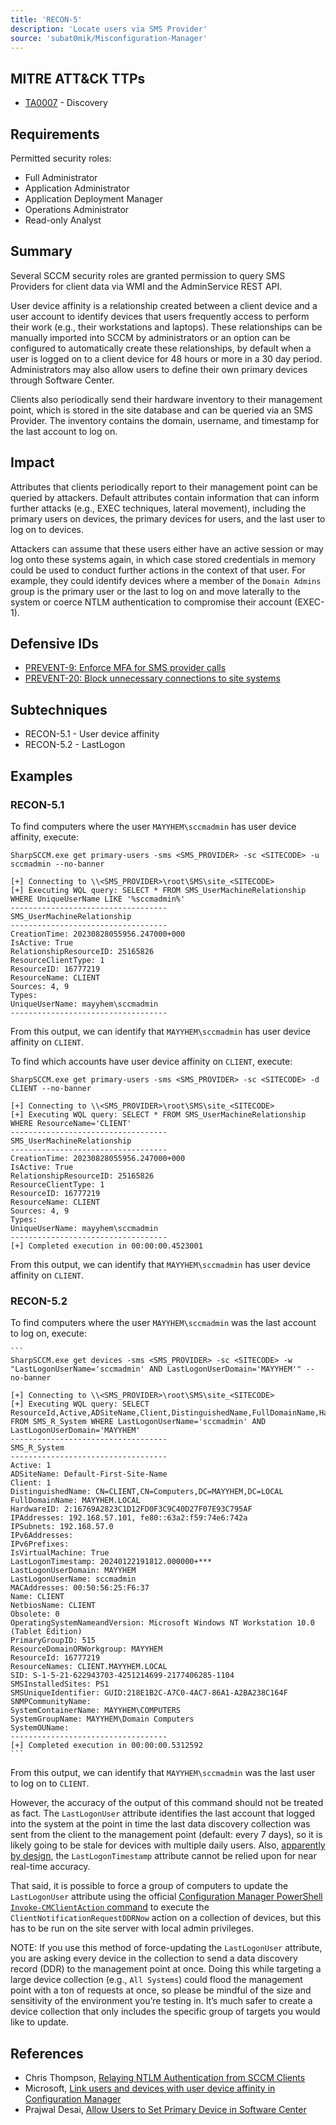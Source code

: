 ```yaml
---
title: 'RECON-5'
description: 'Locate users via SMS Provider'
source: 'subat0mik/Misconfiguration-Manager'
---
```


## MITRE ATT&CK TTPs
- [TA0007](https://attack.mitre.org/tactics/TA0007/) - Discovery

## Requirements
Permitted security roles:
- Full Administrator
- Application Administrator
- Application Deployment Manager
- Operations Administrator
- Read-only Analyst

## Summary
Several SCCM security roles are granted permission to query SMS Providers for client data via WMI and the AdminService REST API. 

User device affinity is a relationship created between a client device and a user account to identify devices that users frequently access to perform their work (e.g., their workstations and laptops). These relationships can be manually imported into SCCM by administrators or an option can be configured to automatically create these relationships, by default when a user is logged on to a client device for 48 hours or more in a 30 day period. Administrators may also allow users to define their own primary devices through Software Center.

Clients also periodically send their hardware inventory to their management point, which is stored in the site database and can be queried via an SMS Provider. The inventory contains the domain, username, and timestamp for the last account to log on.

## Impact
Attributes that clients periodically report to their management point can be queried by attackers. Default attributes contain information that can inform further attacks (e.g., EXEC techniques, lateral movement), including the primary users on devices, the primary devices for users, and the last user to log on to devices. 

Attackers can assume that these users either have an active session or may log onto these systems again, in which case stored credentials in memory could be used to conduct further actions in the context of that user. For example, they could identify devices where a member of the `Domain Admins` group is the primary user or the last to log on and move laterally to the system or coerce NTLM authentication to compromise their account (EXEC-1).

## Defensive IDs
- [PREVENT-9: Enforce MFA for SMS provider calls](../../../defense-techniques/PREVENT/PREVENT-9/prevent-9_description)
- [PREVENT-20: Block unnecessary connections to site systems](../../../defense-techniques/PREVENT/PREVENT-20/prevent-20_description)

## Subtechniques
- RECON-5.1 - User device affinity
- RECON-5.2 - LastLogon

## Examples

### RECON-5.1
To find computers where the user `MAYYHEM\sccmadmin` has user device affinity, execute:

```
SharpSCCM.exe get primary-users -sms <SMS_PROVIDER> -sc <SITECODE> -u sccmadmin --no-banner

[+] Connecting to \\<SMS_PROVIDER>\root\SMS\site_<SITECODE>
[+] Executing WQL query: SELECT * FROM SMS_UserMachineRelationship WHERE UniqueUserName LIKE '%sccmadmin%'
-----------------------------------
SMS_UserMachineRelationship
-----------------------------------
CreationTime: 20230828055956.247000+000
IsActive: True
RelationshipResourceID: 25165826
ResourceClientType: 1
ResourceID: 16777219
ResourceName: CLIENT
Sources: 4, 9
Types:
UniqueUserName: mayyhem\sccmadmin
-----------------------------------
```

From this output, we can identify that `MAYYHEM\sccmadmin` has user device affinity on `CLIENT`. 

To find which accounts have user device affinity on `CLIENT`, execute:

```
SharpSCCM.exe get primary-users -sms <SMS_PROVIDER> -sc <SITECODE> -d CLIENT --no-banner

[+] Connecting to \\<SMS_PROVIDER>\root\SMS\site_<SITECODE>
[+] Executing WQL query: SELECT * FROM SMS_UserMachineRelationship WHERE ResourceName='CLIENT'
-----------------------------------
SMS_UserMachineRelationship
-----------------------------------
CreationTime: 20230828055956.247000+000
IsActive: True
RelationshipResourceID: 25165826
ResourceClientType: 1
ResourceID: 16777219
ResourceName: CLIENT
Sources: 4, 9
Types:
UniqueUserName: mayyhem\sccmadmin
-----------------------------------
[+] Completed execution in 00:00:00.4523001
```

From this output, we can identify that `MAYYHEM\sccmadmin` has user device affinity on `CLIENT`. 


### RECON-5.2
To find computers where the user `MAYYHEM\sccmadmin` was the last account to log on, execute:

    ```
    SharpSCCM.exe get devices -sms <SMS_PROVIDER> -sc <SITECODE> -w "LastLogonUserName='sccmadmin' AND LastLogonUserDomain='MAYYHEM'" --no-banner

    [+] Connecting to \\<SMS_PROVIDER>\root\SMS\site_<SITECODE>
    [+] Executing WQL query: SELECT ResourceId,Active,ADSiteName,Client,DistinguishedName,FullDomainName,HardwareID,IPAddresses,IPSubnets,IPv6Addresses,IPv6Prefixes,IsVirtualMachine,LastLogonTimestamp,LastLogonUserDomain,LastLogonUserName,MACAddresses,Name,NetbiosName,Obsolete,OperatingSystemNameandVersion,PrimaryGroupID,ResourceDomainORWorkgroup,ResourceNames,SID,SMSInstalledSites,SMSUniqueIdentifier,SNMPCommunityName,SystemContainerName,SystemGroupName,SystemOUName FROM SMS_R_System WHERE LastLogonUserName='sccmadmin' AND LastLogonUserDomain='MAYYHEM'
    -----------------------------------
    SMS_R_System
    -----------------------------------
    Active: 1
    ADSiteName: Default-First-Site-Name
    Client: 1
    DistinguishedName: CN=CLIENT,CN=Computers,DC=MAYYHEM,DC=LOCAL
    FullDomainName: MAYYHEM.LOCAL
    HardwareID: 2:16769A2823C1D12FD0F3C9C40D27F07E93C795AF
    IPAddresses: 192.168.57.101, fe80::63a2:f59:74e6:742a
    IPSubnets: 192.168.57.0
    IPv6Addresses:
    IPv6Prefixes:
    IsVirtualMachine: True
    LastLogonTimestamp: 20240122191812.000000+***
    LastLogonUserDomain: MAYYHEM
    LastLogonUserName: sccmadmin
    MACAddresses: 00:50:56:25:F6:37
    Name: CLIENT
    NetbiosName: CLIENT
    Obsolete: 0
    OperatingSystemNameandVersion: Microsoft Windows NT Workstation 10.0 (Tablet Edition)
    PrimaryGroupID: 515
    ResourceDomainORWorkgroup: MAYYHEM
    ResourceId: 16777219
    ResourceNames: CLIENT.MAYYHEM.LOCAL
    SID: S-1-5-21-622943703-4251214699-2177406285-1104
    SMSInstalledSites: PS1
    SMSUniqueIdentifier: GUID:218E1B2C-A7C0-4AC7-86A1-A2BA238C164F
    SNMPCommunityName:
    SystemContainerName: MAYYHEM\COMPUTERS
    SystemGroupName: MAYYHEM\Domain Computers
    SystemOUName:
    -----------------------------------
    [+] Completed execution in 00:00:00.5312592
    ```

From this output, we can identify that `MAYYHEM\sccmadmin` was the last user to log on to `CLIENT`. 

However, the accuracy of the output of this command should not be treated as fact. The `LastLogonUser` attribute identifies the last account that logged into the system at the point in time the last data discovery collection was sent from the client to the management point (default: every 7 days), so it is likely going to be stale for devices with multiple daily users. Also, [apparently by design](https://learn.microsoft.com/en-us/archive/blogs/askds/the-lastlogontimestamp-attribute-what-it-was-designed-for-and-how-it-works), the `LastLogonTimestamp` attribute cannot be relied upon for near real-time accuracy.

That said, it is possible to force a group of computers to update the `LastLogonUser` attribute using the official [Configuration Manager PowerShell `Invoke-CMClientAction` command](https://learn.microsoft.com/en-us/powershell/module/configurationmanager/invoke-cmclientaction?view=sccm-ps) to execute the `ClientNotificationRequestDDRNow` action on a collection of devices, but this has to be run on the site server with local admin privileges.

NOTE: If you use this method of force-updating the `LastLogonUser` attribute, you are asking every device in the collection to send a data discovery record (DDR) to the management point at once. Doing this while targeting a large device collection (e.g., `All Systems`) could flood the management point with a ton of requests at once, so please be mindful of the size and sensitivity of the environment you’re testing in. It’s much safer to create a device collection that only includes the specific group of targets you would like to update.

## References
- Chris Thompson, [Relaying NTLM Authentication from SCCM Clients](https://posts.specterops.io/relaying-ntlm-authentication-from-sccm-clients-7dccb8f92867)
- Microsoft, [Link users and devices with user device affinity in Configuration Manager](https://learn.microsoft.com/en-us/mem/configmgr/apps/deploy-use/link-users-and-devices-with-user-device-affinity)
- Prajwal Desai, [Allow Users to Set Primary Device in Software Center](https://www.prajwaldesai.com/allow-users-to-set-primary-device-in-software-center/)